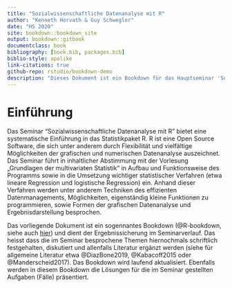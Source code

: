 --- 
title: "Sozialwissenschaftliche Datenanalyse mit R"
author: "Kenneth Horvath & Guy Schwegler"
date: "HS 2020"
site: bookdown::bookdown_site
output: bookdown::gitbook
documentclass: book
bibliography: [book.bib, packages.bib]
biblio-style: apalike
link-citations: true
github-repo: rstudio/bookdown-demo
description: "Dieses Dokument ist ein Bookdown für das Hauptseminar 'Sozialwissenschaftliche Datenanalyse mit R' im HS20 und dient als Ergebnisicherung im Seminarverlauf."
---

# Einführung {-}

Das Seminar "Sozialwissenschaftliche Datenanalyse mit R" bietet eine systematische Einführung in das Statistikpaket R. R ist eine Open Source Software, die sich unter anderem durch Flexibilität und vielfältige Möglichkeiten der grafischen und numerischen Datenanalyse auszeichnet. Das Seminar führt in inhaltlicher Abstimmung mit der Vorlesung „Grundlagen der multivariaten Statistik“ in Aufbau und Funktionsweise des Programms sowie in die Umsetzung wichtiger statistischer Verfahren (etwa lineare Regression und logistische Regression) ein. Anhand dieser Verfahren werden unter anderem Techniken des effizienten Datenmanagements, Möglichkeiten, eigenständig kleine Funktionen zu programmieren, sowie Formen der grafischen Datenanalyse und Ergebnisdarstellung besprochen.

Das vorliegende Dokument ist ein sogennantes Bookdown (@R-bookdown, siehe auch [hier](https://bookdown.org/)) und dient der Ergebnissicherung im Seminarverlauf. Das heisst dass die im Seminar besprochene Themen hiernochmals schriftlich festgehalten, diskutiert und allenfalls Literatur ergänzt werden  (siehe für allgemeine Literatur etwa @DiazBone2019, @Kabacoff2015 oder @Manderscheid2017). Das Bookdown wird laufend aktualisiert. Ebenfalls werden in diesem Bookdown die Lösungen für die im Seminar gestellten Aufgaben (Fälle) präsentiert.





